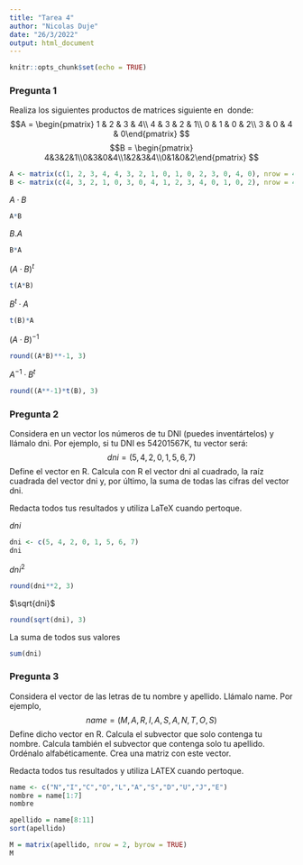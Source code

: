 ```yaml
---
title: "Tarea 4"
author: "Nicolas Duje"
date: "26/3/2022"
output: html_document
---
```


```r
knitr::opts_chunk$set(echo = TRUE)
```

### Pregunta 1

Realiza los siguientes productos de matrices siguiente en \R\ donde: $$A = \begin{pmatrix} 1 & 2 & 3 & 4\\ 4 & 3 & 2 & 1\\ 0 & 1 & 0 & 2\\ 3 & 0 & 4 & 0\end{pmatrix} $$ $$B = \begin{pmatrix} 4&3&2&1\\0&3&0&4\\1&2&3&4\\0&1&0&2\end{pmatrix} $$

```r

A <- matrix(c(1, 2, 3, 4, 4, 3, 2, 1, 0, 1, 0, 2, 3, 0, 4, 0), nrow = 4, byrow = TRUE)
B <- matrix(c(4, 3, 2, 1, 0, 3, 0, 4, 1, 2, 3, 4, 0, 1, 0, 2), nrow = 4, byrow = TRUE)

```
$A·B$
```r
A*B
```
$B.A$ 
```r
B*A

```
$(A·B)^t$

```r
t(A*B)

```

$B^t·A$ 
```r
t(B)*A

```

$(A·B)^{-1}$
```r
round((A*B)**-1, 3)

```
$A^{−1}·B^t$
```r
round((A**-1)*t(B), 3)

```

### Pregunta 2
Considera en un vector los números de tu DNI (puedes inventártelos) y llámalo dni. Por ejemplo, si tu DNI
es 54201567K, tu vector será: $$ dni = (5, 4, 2, 0, 1, 5, 6, 7) $$
Define el vector en R. Calcula con R el vector dni al cuadrado, la raíz cuadrada del vector dni y, por último,
la suma de todas las cifras del vector dni.

Redacta todos tus resultados y utiliza LaTeX cuando pertoque.

$dni$
```r
dni <- c(5, 4, 2, 0, 1, 5, 6, 7)
dni
```
$dni^2$

```r
round(dni**2, 3)
```

$\sqrt{dni}$ 
```r
round(sqrt(dni), 3)
```

La suma de todos sus valores
```r
sum(dni) 
```
### Pregunta 3

Considera el vector de las letras de tu nombre y apellido. Llámalo name. Por ejemplo, $$name = (M, A, R, I, A, S, A, N, T, O, S)$$ Define dicho vector en R. Calcula el subvector que solo contenga tu nombre. Calcula también el subvector
que contenga solo tu apellido. Ordénalo alfabéticamente. Crea una matriz con este vector.

Redacta todos tus resultados y utiliza LATEX cuando pertoque.

```r
name <- c("N","I","C","O","L","A","S","D","U","J","E")
nombre = name[1:7]
nombre

apellido = name[8:11]
sort(apellido)

M = matrix(apellido, nrow = 2, byrow = TRUE)
M
```






